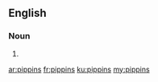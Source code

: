 ==English==

===Noun===
{{head|en|plural}}

# {{plural of|pippin|lang=en|nocat=1}}

[[ar:pippins]]
[[fr:pippins]]
[[ku:pippins]]
[[my:pippins]]